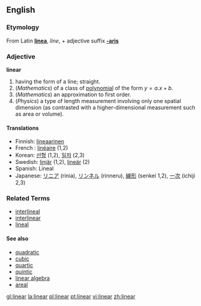 {{see|Linear|LINEAR}}

==English==
===Etymology===
From Latin '''[[linea]]''', ''line'', + adjective suffix  '''[[-aris]]'''
===Adjective===
'''linear'''
{{wikipedia}}

# having the form of a line; straight.
# (''Mathematics'') of a class of [[polynomial]] of the form <math> y = a.x + b </math>.
# (''Mathematics'') an approximation to first order.
# (''Physics'') a type of length measurement involving only one spatial dimension (as contrasted with a higher-dimensional measurement such as area or volume).

====Translations====
*Finnish: [[lineaarinen]]
* French : [[linéaire]] (1,2)
*Korean: [[선형]] (1,2), [[일차]] (2,3)
*Swedish: [[linjär]] (1,2), [[lineär]] (2)
*Spanish: Lineal
*Japanese: [[リニア]] (rinia), [[リンネル]] (rinneru), [[線形]] (senkei 1,2), [[一次]] (ichiji 2,3)

===Related Terms===
*[[interlineal]]
*[[interlinear]]
*[[lineal]]

====See also====
*[[quadratic]]
*[[cubic]]
*[[quartic]]
*[[quintic]]
*[[linear algebra]]
*[[areal]]

[[gl:linear]]
[[la:linear]]
[[pl:linear]]
[[pt:linear]]
[[vi:linear]]
[[zh:linear]]